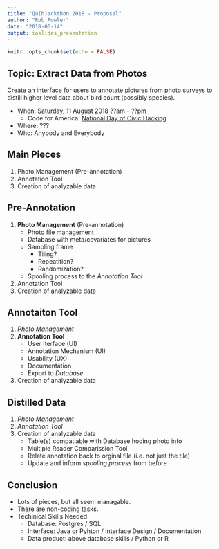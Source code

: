 ```yaml
---
title: "Qu(h)ackthon 2018 - Proposal"
author: "Rob Fowler"
date: "2018-06-14"
output: ioslides_presentation
---
```


```r
knitr::opts_chunk$set(echo = FALSE)
```

## Topic: Extract Data from Photos
Create an interface for users to annotate pictures from photo surveys to distill higher level data about bird count (possibly species).

- When:  Saturday, 11 August 2018  ??am - ??pm
  - Code for America: [National Day of Civic Hacking](https://www.codeforamerica.org/events/national-day-of-civic-hacking)
- Where: ???
- Who: Anybody and Everybody 


## Main Pieces

1. Photo Management (Pre-annotation) 
2. Annotation Tool
3. Creation of analyzable data

## Pre-Annotation

1. __Photo Management__ (Pre-annotation) 
    - Photo file management 
    - Database with meta/covariates for pictures
    - Sampling frame
      - Tiling?
      - Repeatition?
      - Randomization?
    - Spooling process to the _Annotation Tool_
2. Annotation Tool
3. Creation of analyzable data

## Annotaiton Tool

1. _Photo Management_ 
2. __Annotation Tool__
    - User Iterface (UI)
    - Annotation Mechanism (UI)
    - Usability (UX)
    - Documentation 
    - Export to _Database_
3. Creation of analyzable data

## Distilled Data

1. _Photo Management_ 
2. _Annotation Tool_
3. Creation of analyzable data
    - Table(s) compatiable with Database hoding photo info
    - Multiple Reader Comparission Tool
    - Relate annotation back to orginal file (i.e. not just the tile)
    - Update and inform _spooling process_ from before

## Conclusion

- Lots of pieces, but all seem managable.
- There are non-coding tasks.
- Techinical Skills Needed:
    - Database: Postgres / SQL
    - Interface:  Java or Pyhton / Interface Design / Documentation
    - Data product: above database skills / Python or R

